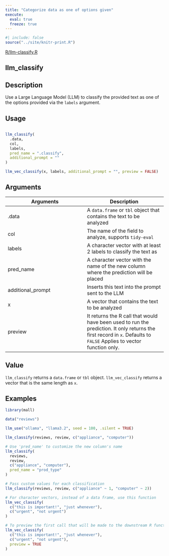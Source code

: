 ```yaml
---
title: "Categorize data as one of options given"
execute:
  eval: true
  freeze: true
---
```


```r
#| include: false
source("../site/knitr-print.R")
```

[R/llm-classify.R](https://github.com/mlverse/mall/blob/main/r/R/llm-classify.R)

## llm_classify

## Description
Use a Large Language Model (LLM) to classify the provided text as one of the options provided via the `labels` argument.


## Usage
```r

llm_classify(
  .data,
  col,
  labels,
  pred_name = ".classify",
  additional_prompt = ""
)

llm_vec_classify(x, labels, additional_prompt = "", preview = FALSE)
```

## Arguments
|Arguments|Description|
|---|---|
| .data | A `data.frame` or `tbl` object that contains the text to be analyzed |
| col | The name of the field to analyze, supports `tidy-eval` |
| labels | A character vector with at least 2 labels to classify the text as |
| pred_name | A character vector with the name of the new column where the prediction will be placed |
| additional_prompt | Inserts this text into the prompt sent to the LLM |
| x | A vector that contains the text to be analyzed |
| preview | It returns the R call that would have been used to run the prediction. It only returns the first record in `x`. Defaults to `FALSE` Applies to vector function only. |



## Value
`llm_classify` returns a `data.frame` or `tbl` object. `llm_vec_classify` returns a vector that is the same length as `x`.


## Examples
```r


library(mall)

data("reviews")

llm_use("ollama", "llama3.2", seed = 100, .silent = TRUE)

llm_classify(reviews, review, c("appliance", "computer"))

# Use 'pred_name' to customize the new column's name
llm_classify(
  reviews,
  review,
  c("appliance", "computer"),
  pred_name = "prod_type"
)

# Pass custom values for each classification
llm_classify(reviews, review, c("appliance" ~ 1, "computer" ~ 2))

# For character vectors, instead of a data frame, use this function
llm_vec_classify(
  c("this is important!", "just whenever"),
  c("urgent", "not urgent")
)

# To preview the first call that will be made to the downstream R function
llm_vec_classify(
  c("this is important!", "just whenever"),
  c("urgent", "not urgent"),
  preview = TRUE
)


```


